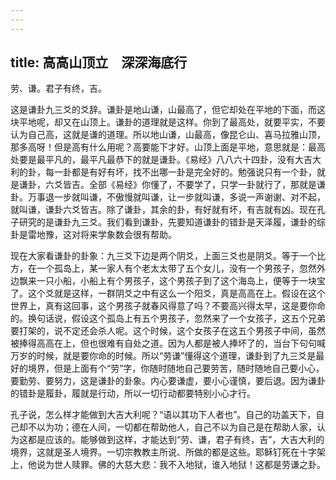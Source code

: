 ```yaml
---
---
---
```

title: 高高山顶立　深深海底行
---




劳、谦。君子有终，吉。

这是谦卦九三爻的爻辞。谦卦是地山谦，山最高了，但它却处在平地的下面，而这块平地呢，却又在山顶上。谦卦的道理就是这样。你到了最高处，就要平实，不要认为自己高，这就是谦的道理。所以地山谦，山最高，像昆仑山、喜马拉雅山顶，那多高呀！但是高有什么用呢？高要能下才好。山顶上面是平地，意思就是：最高处要是最平凡的，最平凡最恭下的就是谦卦。《易经》八八六十四卦，没有大吉大利的卦，每一卦都是有好有坏，找不出哪一卦是完全好的。勉强说只有一个卦，就是谦卦，六爻皆吉。全部《易经》你懂了，不要学了，只学一卦就行了，那就是谦卦。万事退一步就叫谦，不傲慢就叫谦，让一步就叫谦，多说一声谢谢、对不起，就叫谦，谦卦六爻皆吉。除了谦卦，其余的卦，有好就有坏，有吉就有凶。现在孔子研究的是谦卦九三爻。我们看到谦卦，先要知道谦卦的错卦是天泽履，谦卦的综卦是雷地豫，这对将来学象数会很有帮助。

现在大家看谦卦的卦象：九三爻下边是两个阴爻，上面三爻也是阴爻。等于一个比方，在一个孤岛上，某一家人有个老太太带了五个女儿，没有一个男孩子，忽然外边飘来一只小船，小船上有个男孩子，这个男孩子到了这个海岛上，便等于一块宝了。这个爻就是这样，一群阴爻之中有这么一个阳爻，真是高高在上。假设在这个世界上，真有这回事，这个男孩子就春风得意了吗？不要高兴得太早，这是要你命的。换句话说，假设这个孤岛上有五个男孩子，忽然来了一个女孩子，这五个兄弟要打架的，说不定还会杀人呢。这个时候，这个女孩子在这五个男孩子中间，虽然被捧得高高在上，但也很难有自处之道。因为人都是被人捧坏了的，当台下句句喊万岁的时候，就是要你命的时候。所以“劳谦”懂得这个道理，谦卦到了九三爻是最好的境界，但是上面有个“劳”字，你随时随地自己要劳苦，随时随地自己要小心，要勤劳、要努力，这是谦卦的卦象。内心要谦虚，要小心谨慎，要后退。因为谦卦的错卦是履卦，履就是行动，所以一切行动都要特别小心才行。

孔子说，怎么样才能做到大吉大利呢？“语以其功下人者也”。自己的功盖天下，自己却不以为功；德在人间，一切都在帮助他人，自己不以为自己是在帮助人家，认为这都是应该的。能够做到这样，才能达到“劳、谦，君子有终，吉”，大吉大利的境界，这就是圣人境界。一切宗教教主所说、所做的都是这些。耶稣钉死在十字架上，他说为世人赎罪。佛的大慈大悲：我不入地狱，谁入地狱！这都是劳谦之卦。
